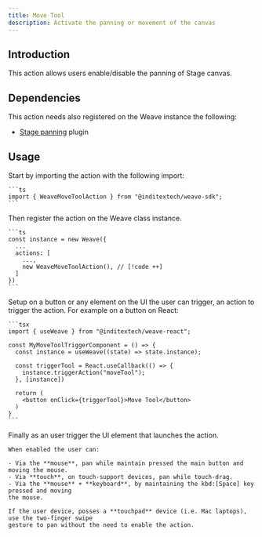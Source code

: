 ```yaml
---
title: Move Tool
description: Activate the panning or movement of the canvas
---
```



## Introduction

This action allows users enable/disable the panning of Stage canvas.

## Dependencies

This action needs also registered on the Weave instance the following:

- [Stage panning](/docs/main/build/plugins/stage-panning) plugin

## Usage

<Accordions>
  <Accordion title="1. Import the action" id="import-action">
    Start by importing the action with the following import:

    ```ts
    import { WeaveMoveToolAction } from "@inditextech/weave-sdk";
    ```

  </Accordion>
  <Accordion title="2. Register the action" id="register-action">
    Then register the action on the Weave class instance.

    ```ts
    const instance = new Weave({
      ...
      actions: [
        ...,
        new WeaveMoveToolAction(), // [!code ++]
      ]
    })
    ```

  </Accordion>
  <Accordion title="3. Setup the action trigger" id="setup-action-trigger">
    Setup on a button or any element on the UI the user can trigger, an action
    to trigger the action. For example on a button on React:

    ```tsx
    import { useWeave } from "@inditextech/weave-react";

    const MyMoveToolTriggerComponent = () => {
      const instance = useWeave((state) => state.instance);

      const triggerTool = React.useCallback(() => {
        instance.triggerAction("moveTool");
      }, [instance])

      return (
        <button onClick={triggerTool}>Move Tool</button>
      )
    }
    ```

  </Accordion>
  <Accordion title="4. Trigger the action" id="trigger-the-action">
    Finally as an user trigger the UI element that launches the action.

    When enabled the user can:

    - Via the **mouse**, pan while maintain pressed the main button and moving the mouse.
    - Via **touch**, on touch-support devices, pan while touch-drag.
    - Via the **mouse** + **keyboard**, by maintaining the kbd:[Space] key pressed and moving
    the mouse.

    If the user device, posses a **touchpad** device (i.e. Mac laptops), use the two-finger swipe
    gesture to pan without the need to enable the action.

  </Accordion>
</Accordions>
